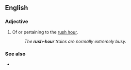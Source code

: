 {{also|rush hour}}
==English==

===Adjective===
{{en-adj|-}}

# Of or pertaining to the [[rush hour]].
#: ''The '''rush-hour''' trains are normally extremely busy.''

===See also===
* {{l|en|rush hour}}